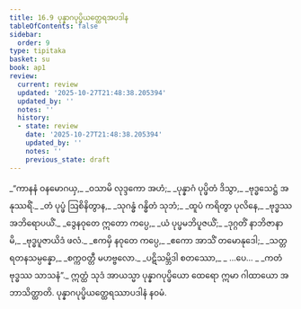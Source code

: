```yaml
---
title: 16.9 ပုန္နာဂပုပ္ဖိယတ္ထေရအပဒါန
tableOfContents: false
sidebar:
  order: 9
type: tipitaka
basket: su
book: ap1
review:
  current: review
  updated: '2025-10-27T21:48:38.205394'
  updated_by: ''
  notes: ''
  history:
  - state: review
    date: '2025-10-27T21:48:38.205394'
    updated_by: ''
    notes: ''
    previous_state: draft
---
```



<ReviewStatus review={frontmatter.review} showDetails={true} />

<HypothesisAnnotation frontmatter={frontmatter} />

<DynamicBreadcrumb />

<Division number="46" book="ap1" e="ch" v="20" p="198">

<Paragraph number="2414" type="verses" book="ap1">
_“ကာနနံ ဝနမောဂယှ,_  
_ဝသာမိ လုဒ္ဒကော အဟံ;_  
_ပုန္နာဂံ ပုပ္ဖိတံ ဒိသွာ,_  
_ဗုဒ္ဓသေဋ္ဌံ အနုဿရိံ._  

</Paragraph>

</Division>
<Division number="47" book="ap1" e="ch" v="20" p="199">

<Paragraph number="2415" type="verses" book="ap1">
_တံ ပုပ္ဖံ ဩစိနိတွာန,_  
_သုဂန္ဓံ ဂန္ဓိတံ သုဘံ;_  
_ထူပံ ကရိတွာ ပုလိနေ,_  
_ဗုဒ္ဓဿ အဘိရောပယိံ._  

</Paragraph>

</Division>
<Division number="48" book="ap1" e="ch" v="20" p="199">

<Paragraph number="2416" type="verses" book="ap1">
_ဒွေနဝုတေ ဣတော ကပ္ပေ,_  
_ယံ ပုပ္ဖမဘိပူဇယိံ;_  
_ဒုဂ္ဂတိံ နာဘိဇာနာမိ,_  
_ဗုဒ္ဓပူဇာယိဒံ ဖလံ._  

</Paragraph>

</Division>
<Division number="49" book="ap1" e="ch" v="20" p="199">

<Paragraph number="2417" type="verses" book="ap1">
_ဧကမှိ နဝုတေ ကပ္ပေ,_  
_ဧကော အာသိံ တမောနုဒေါ;_  
_သတ္တရတနသမ္ပန္နော,_  
_စက္ကဝတ္တီ မဟဗ္ဗလော._  

</Paragraph>

</Division>
<Division number="50" book="ap1" e="ch" v="20" p="199">

<Paragraph number="2418" type="verses" book="ap1">
_ပဋိသမ္ဘိဒါ စတဿော,_  
_ …ပေ… _  
_ကတံ ဗုဒ္ဓဿ သာသနံ”._  

</Paragraph>

<Paragraph number="2419" book="ap1">
ဣတ္ထံ သုဒံ အာယသ္မာ ပုန္နာဂပုပ္ဖိယော ထေရော ဣမာ ဂါထာယော အဘာသိတ္ထာတိ.

</Paragraph>
</Division>

<Paragraph number="2420" type="center" book="ap1">
ပုန္နာဂပုပ္ဖိယတ္ထေရဿာပဒါနံ နဝမံ.
</Paragraph>
